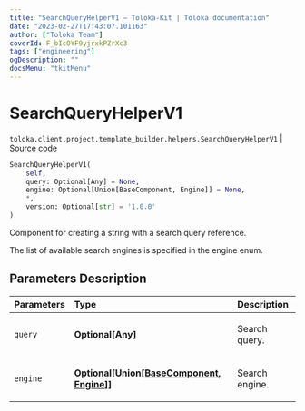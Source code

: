 ```yaml
---
title: "SearchQueryHelperV1 — Toloka-Kit | Toloka documentation"
date: "2023-02-27T17:43:07.101163"
author: ["Toloka Team"]
coverId: F_bIcOYF9yjrxkPZrXc3
tags: ["engineering"]
ogDescription: ""
docsMenu: "tkitMenu"
---
```


# SearchQueryHelperV1
`toloka.client.project.template_builder.helpers.SearchQueryHelperV1` | [Source code](https://github.com/Toloka/toloka-kit/blob/v1.1.4/src/client/project/template_builder/helpers.py#L169)

```python
SearchQueryHelperV1(
    self,
    query: Optional[Any] = None,
    engine: Optional[Union[BaseComponent, Engine]] = None,
    *,
    version: Optional[str] = '1.0.0'
)
```

Component for creating a string with a search query reference.

The list of available search engines is specified in the engine enum.

## Parameters Description

| Parameters | Type | Description |
| :----------| :----| :-----------|
`query`|**Optional\[Any\]**|<p>Search query.</p>
`engine`|**Optional\[Union\[[BaseComponent](/docs/toloka-kit/reference/toloka.client.project.template_builder.base.BaseComponent), [Engine](/docs/toloka-kit/reference/toloka.client.project.template_builder.helpers.SearchQueryHelperV1.Engine)\]\]**|<p>Search engine.</p>